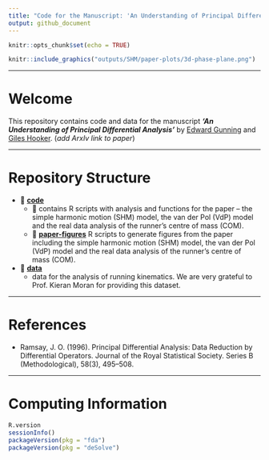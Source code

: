 ```yaml
---
title: "Code for the Manuscript: 'An Understanding of Principal Differential Analysis'"
output: github_document
---
```


```r
knitr::opts_chunk$set(echo = TRUE)
```

<!-- ![](outputs/SHM/paper-plots/3d-phase-plane.pdf) -->

```r
knitr::include_graphics("outputs/SHM/paper-plots/3d-phase-plane.png")
```

---

# Welcome

This repository contains code and data for the manuscript __*'An Understanding of Principal Differential Analysis'*__ by [Edward Gunning](https://edwardgunning.github.io/) and [Giles Hooker](http://www.gileshooker.com/). (*add ArxIv link to paper*)

---

# Repository Structure

* 📂 [**code**](code/)
  * 📄 contains R scripts with analysis and functions for the paper -- the simple harmonic motion (SHM) model, the van der Pol (VdP) model and the real data analysis of the runner's centre of mass (COM).
  * 📂 [**paper-figures**](code/paper-figures/) R scripts to generate figures from the paper including the simple harmonic motion (SHM) model, the van der Pol (VdP) model and the real data analysis of the runner's centre of mass (COM).

* 📂 [**data**](data/)
  * data for the analysis of running kinematics. We are very grateful to Prof. Kieran Moran for providing this dataset.

---

# References

* Ramsay, J. O. (1996). Principal Differential Analysis: Data Reduction by Differential Operators. Journal of the Royal Statistical Society. Series B (Methodological), 58(3), 495–508.

---

# Computing Information

```r
R.version
sessionInfo()
packageVersion(pkg = "fda")
packageVersion(pkg = "deSolve")
```

